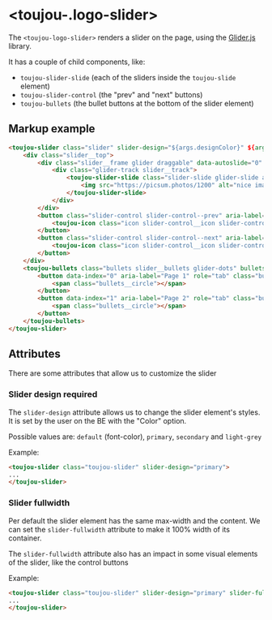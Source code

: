 # &lt;toujou-.logo-slider&gt;
The `<toujou-logo-slider>` renders a slider on the page, using the [Glider.js](https://nickpiscitelli.github.io/Glider.js/) library.

It has a couple of child components, like:
- `toujou-slider-slide` (each of the sliders inside the `toujou-slide` element)
- `toujou-slider-control` (the "prev" and "next" buttons)
- `toujou-bullets` (the bullet buttons at the bottom of the slider element)

## Markup example
```html
<toujou-slider class="slider" slider-design="${args.designColor}" ${args.isFullwidth ? 'slider-fullwidth' : ''}>
    <div class="slider__top">
        <div class="slider__frame glider draggable" data-autoslide="0" data-slideinterval="6">
            <div class="glider-track slider__track">
                <toujou-slider-slide class="slider-slide glider-slide active center visible" aria-label="slide 1 of 2">
                    <img src="https://picsum.photos/1200" alt="nice image" class="slider-slide__media slider-slide__media--image">
                </toujou-slider-slide>
            </div>
        </div>
        <button class="slider-control slider-control--prev" aria-label="Previous slide">
            <toujou-icon class="icon slider-control__icon slider-control__icon--prev" icon-name="arrow-left"></toujou-icon>
        </button>
        <button class="slider-control slider-control--next" aria-label="Next slide">
            <toujou-icon class="icon slider-control__icon slider-control__icon--next" icon-name="arrow-right"></toujou-icon>
        </button>
    </div>
    <toujou-bullets class="bullets slider__bullets glider-dots" bullets-design="${args.designColor}">
        <button data-index="0" aria-label="Page 1" role="tab" class="bullets__bullet slider__bullet glider-dot active" aria-current="true">
            <span class="bullets__circle"></span>
        </button>
        <button data-index="1" aria-label="Page 2" role="tab" class="bullets__bullet slider__bullet glider-dot ">
            <span class="bullets__circle"></span>
        </button>
    </toujou-bullets>
</toujou-slider>
```

## Attributes
There are some attributes that allow us to customize the slider


### Slider design <toujou-chip class="chip" chip-bg-color="warning">required</toujou-chip>
The `slider-design` attribute allows us to change the slider element's styles. It is set by the user on the BE with the "Color" option.

Possible values are: `default` (font-color), `primary`, `secondary` and `light-grey`

Example:
```html
<toujou-slider class="toujou-slider" slider-design="primary">
...
</toujou-slider>
```

### Slider fullwidth
Per default the slider element has the same max-width and the content. We can set the `slider-fullwidth` attribute to make it 100% width of its container.

The `slider-fullwidth` attribute also has an impact in some visual elements of the slider, like the control buttons

Example:
```html
<toujou-slider class="toujou-slider" slider-design="primary" slider-fullwidth>
...
</toujou-slider>
```